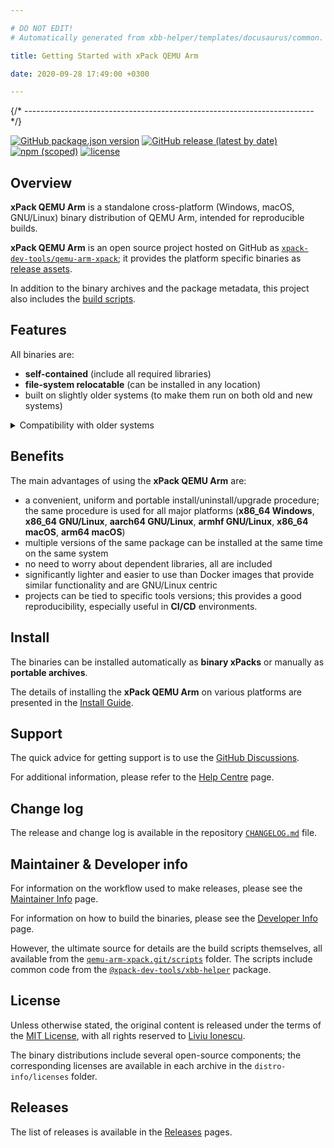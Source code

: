 ```yaml
---

# DO NOT EDIT!
# Automatically generated from xbb-helper/templates/docusaurus/common.

title: Getting Started with xPack QEMU Arm

date: 2020-09-28 17:49:00 +0300

---
```



{/* ------------------------------------------------------------------------ */}

[![GitHub package.json version](https://img.shields.io/github/package-json/v/xpack-dev-tools/qemu-arm-xpack)](https://github.com/xpack-dev-tools/qemu-arm-xpack/blob/xpack/package.json)
[![GitHub release (latest by date)](https://img.shields.io/github/v/release/xpack-dev-tools/qemu-arm-xpack)](https://github.com/xpack-dev-tools/qemu-arm-xpack/releases/)
[![npm (scoped)](https://img.shields.io/npm/v/@xpack-dev-tools/qemu-arm.svg?color=blue)](https://www.npmjs.com/package/@xpack-dev-tools/qemu-arm/)
[![license](https://img.shields.io/github/license/xpack-dev-tools/qemu-arm-xpack)](https://github.com/xpack-dev-tools/qemu-arm-xpack/blob/xpack/LICENSE)

## Overview

**xPack QEMU Arm** is a standalone cross-platform (Windows, macOS, GNU/Linux)
binary distribution of QEMU Arm,
intended for reproducible builds.

<Overview/>

**xPack QEMU Arm** is an open source project hosted on GitHub as
[`xpack-dev-tools/qemu-arm-xpack`](https://github.com/xpack-dev-tools/qemu-arm-xpack);
it provides the platform specific binaries as
[release assets](https://github.com/xpack-dev-tools/qemu-arm-xpack/releases).

In addition to the binary archives and the package metadata,
this project also includes the
[build scripts](https://github.com/xpack-dev-tools/qemu-arm-xpack/tree/xpack/scripts).

<UpgradeNotice/>

## Features

All binaries are:

- **self-contained** (include all required libraries)
- **file-system relocatable** (can be installed in any location)
- built on slightly older systems (to make them run on both old and new systems)

<details>
<summary>Compatibility with older systems</summary>

Given that most operating systems maintain significant compatibility
with older versions, building an application on an older system ensures
that the same binary can run on newer versions. Conversely, building an
application on a newer system may utilize library features that are
not available in older versions, making backward compatibility less
feasible.

</details>

## Benefits

The main advantages of using the **xPack QEMU Arm** are:

- a convenient, uniform and portable install/uninstall/upgrade procedure;
  the same procedure is used for all major
  platforms (**x86_64 Windows**,
  **x86_64 GNU/Linux**,
  **aarch64 GNU/Linux**,
  **armhf GNU/Linux**,
  **x86_64 macOS**,
  **arm64 macOS**)
- multiple versions of the same package can be installed at the same time on
  the same system
- no need to worry about dependent libraries, all are included
- significantly lighter and easier to use than Docker images that provide
  similar functionality and are GNU/Linux centric
- projects can be tied to specific tools versions; this provides a good
  reproducibility, especially useful in **CI/CD** environments.

<Compatibility/>

## Install

The binaries can be installed automatically as **binary xPacks** or manually as
**portable archives**.

The details of installing the **xPack QEMU Arm** on various platforms are
presented in the
[Install Guide](/docs/install/).

<Documentation/>

<ReleaseSchedule/>

## Support

The quick advice for getting support is to use the
[GitHub Discussions](https://github.com/xpack-dev-tools/qemu-arm-xpack/discussions/).

For additional information, please refer to the
[Help Centre](/docs/support/) page.

## Change log

The release and change log is available in the repository
[`CHANGELOG.md`](https://github.com/xpack-dev-tools/qemu-arm-xpack/blob/xpack/CHANGELOG.md) file.

## Maintainer & Developer info

For information on the workflow used to make releases, please see the
[Maintainer Info](/docs/maintainer-info/) page.

For information on how to build the binaries, please see the
[Developer Info](/docs/developer-info/) page.

However, the ultimate source for details are the build scripts themselves,
all available from the
[`qemu-arm-xpack.git/scripts`](https://github.com/xpack-dev-tools/qemu-arm-xpack/tree/xpack/scripts/)
folder. The scripts include common code from the [`@xpack-dev-tools/xbb-helper`](https://github.com/xpack-dev-tools/xbb-helper-xpack) package.

## License

Unless otherwise stated, the original content is released under the terms of the
[MIT License](https://opensource.org/licenses/mit/),
with all rights reserved to
[Liviu Ionescu](https://github.com/ilg-ul).

The binary distributions include several open-source components; the
corresponding licenses are available in each archive in the
`distro-info/licenses` folder.

## Releases

The list of releases is available in the [Releases](/docs/releases/) pages.
